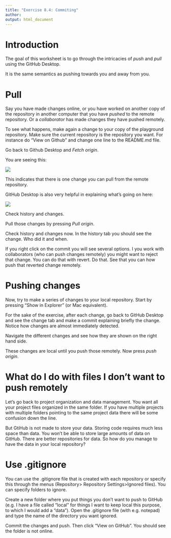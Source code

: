 ```yaml
---
title: "Exercise 8.4: Commiting"
author: 
output: html_document
---
```


# Introduction

The goal of this worksheet is to go through the intricacies of *push* and *pull* using the GitHub Desktop.

It is the same semantics as pushing towards you and away from you.

# Pull

Say you have made changes online, or you have worked on another copy of the repository in another computer that you have *pushed* to the remote repository. Or a *collaborator* has made changes they have pushed remotely.

To see what happens, make again a change to your copy of the playground repository. Make sure the current repository is the repository you want. For instance do "View on Github" and change one line to the README.md file.

Go back to Github Desktop and *Fetch origin*.

You are seeing this:

![](images/fetch_origin.png)

This indicates that there is one change you can pull from the remote repository.

GitHub Desktop is also very helpful in explaining what's going on here:

![](images/pull_1_commit.png)

Check history and changes.

Pull those changes by pressing *Pull origin*.

Check history and changes now. In the history tab you should see the change. Who did it and when.

If you right click on the commit you will see several options. I you work with collaborators (who can push changes remotely) you might want to reject that change. You can do that with revert. Do that. See that you can how push that reverted change remotely.

# Pushing changes

Now, try to make a series of changes to your local repository. Start by pressing "Show in Explorer" (or Mac equivalent).

For the sake of the exercise, after each change, go back to GitHub Desktop and see the change tab and make a commit explaining briefly the change. Notice how changes are almost immediately detected.

Navigate the different changes and see how they are shown on the right hand side.

These changes are local until you push those remotely. Now press *push origin*.

# What do I do with files I don't want to push remotely

Let's go back to project organization and data management. You want all your project files organized in the same folder. If you have multiple projects with multiple folders pointing to the same project data there will be some confusion down the line.

But GtiHub is not made to store your data. Storing code requires much less space than data. You won't be able to store large amounts of data on GitHub. There are better repositories for data. So how do you manage to have the data in your local repository?

# Use .gitignore

You can use the .gitignore file that is created with each repository or specify this through the menus (Repository\> Repository Settings\>Ignored files). You can specify folders to ignore.

Create a new folder where you put things you don't want to push to GitHub (e.g. I have a file called "local" for things I want to keep local this purpose, to which I would add a "data"). Open the .gitignore file (with e.g. notepad) and type the name of the directory you want ignored.

Commit the changes and push. Then click "View on GitHub". You should see the folder is not online.
